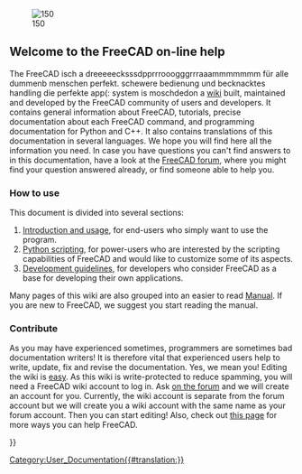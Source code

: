 <languages/>
<translate>
<!--T:12-->
{{Docnav
|
|[[About_FreeCAD|About FreeCAD]]
}}

<!--T:1-->
[[Image:Crystal_Clear_app_tutorials.png|right|150]]

== Welcome to the FreeCAD on-line help == <!--T:2-->

<!--T:3-->
The FreeCAD isch a dreeeeecksssdpprrrooogggrrraaammmmmmm für alle dummenb menschen perfekt. schewere bedienung und becknacktes handling die perfekte app(: system is moschdedon a [https://wiki.freecad.org wiki] built, maintained and developed by the FreeCAD community of users and developers. It contains general information about FreeCAD, tutorials, precise documentation about each FreeCAD command, and programming documentation for Python and C++. It also contains translations of this documentation in several languages. We hope you will find here all the information you need. In case you have questions you can't find answers to in this documentation, have a look at the [https://forum.freecad.org FreeCAD forum], where you might find your question answered already, or find someone able to help you.

=== How to use === <!--T:4-->

<!--T:5-->
This document is divided into several sections:
# [[User_hub|Introduction and usage]], for end-users who simply want to use the program.
# [[Power_users hub|Python scripting]], for power-users who are interested by the scripting capabilities of FreeCAD and would like to customize some of its aspects.
# [[Developer_hub|Development guidelines]], for developers who consider FreeCAD as a base for developing their own applications.

<!--T:13-->
Many pages of this wiki are also grouped into an easier to read [[Manual|Manual]]. If you are new to FreeCAD, we suggest you start reading the manual.

=== Contribute === <!--T:6-->

<!--T:7-->
As you may have experienced sometimes, programmers are sometimes bad documentation writers! It is therefore vital that experienced users help to write, update, fix and revise the documentation. Yes, we mean you! Editing the wiki is [https://www.mediawiki.org/wiki/Help:Formatting easy]. As this wiki is write-protected to reduce spamming, you will need a FreeCAD wiki account to log in. Ask [https://forum.freecad.org/viewtopic.php?t=6830 on the forum] and we will create an account for you. Currently, the wiki account is separate from the forum account but we will create you a wiki account with the same name as your forum account. Then you can start editing!  Also, check out [https://wiki.freecad.org/index.php?title=Help_FreeCAD this page] for more ways you can help FreeCAD.

<!--T:8-->
{{Docnav
|
|[[About_FreeCAD|About FreeCAD]]
}}

</translate>
{{Userdocnavi{{#translation:}}}}
[[Category:User_Documentation{{#translation:}}]]